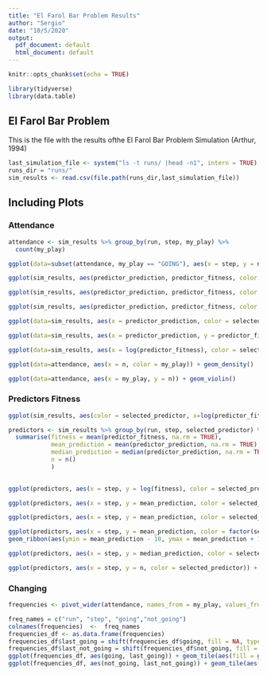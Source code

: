 ```yaml
---
title: "El Farol Bar Problem Results"
author: "Sergio"
date: "10/5/2020"
output:
  pdf_document: default
  html_document: default
---
```


```r
knitr::opts_chunk$set(echo = TRUE)

library(tidyverse)
library(data.table)
```

## El Farol Bar Problem

This is the file with the results ofthe El Farol Bar Problem Simulation (Arthur, 1994)

```r
last_simulation_file <- system("ls -t runs/ |head -n1", intern = TRUE)
runs_dir = "runs/"
sim_results <- read.csv(file.path(runs_dir,last_simulation_file))
```

## Including Plots

### Attendance

```r

attendance <- sim_results %>% group_by(run, step, my_play) %>%
  count(my_play)

ggplot(data=subset(attendance, my_play == "GOING"), aes(x = step, y = n)) + geom_line()

ggplot(sim_results, aes(predictor_prediction, predictor_fitness, color = my_play)) + geom_point()

ggplot(sim_results, aes(predictor_prediction, predictor_fitness, color = selected_predictor)) + geom_point()

ggplot(sim_results, aes(predictor_prediction, predictor_fitness, color = selected_predictor)) + geom_point() + facet_grid(cols = vars(my_play))

ggplot(data=sim_results, aes(x = predictor_prediction, color = selected_predictor)) + geom_density()

ggplot(data=sim_results, aes(x = predictor_prediction, y = predictor_fitness, color = my_play)) + geom_point()

ggplot(data=sim_results, aes(x = log(predictor_fitness), color = selected_predictor)) + geom_density()

ggplot(data=attendance, aes(x = n, color = my_play)) + geom_density()

ggplot(data=attendance, aes(x = my_play, y = n)) + geom_violin()

```

### Predictors Fitness

```r

ggplot(sim_results, aes(color = selected_predictor, x=log(predictor_fitness))) + geom_density()

predictors <- sim_results %>% group_by(run, step, selected_predictor) %>%
  summarise(fitness = mean(predictor_fitness, na.rm = TRUE),
            mean_prediction = mean(predictor_prediction, na.rm = TRUE),
            median_prediction = median(predictor_prediction, na.rm = TRUE),
            n = n()
            )
  

ggplot(predictors, aes(x = step, y = log(fitness), color = selected_predictor)) + geom_line()

ggplot(predictors, aes(x = step, y = mean_prediction, color = selected_predictor)) + geom_line() 

ggplot(predictors, aes(x = step, y = mean_prediction, color = selected_predictor)) + geom_line()  + facet_grid(rows = vars(selected_predictor))

ggplot(predictors, aes(x = step, y = mean_prediction, color = factor(selected_predictor))) + facet_grid(rows = vars(selected_predictor)) + 
geom_ribbon(aes(ymin = mean_prediction - 10, ymax = mean_prediction + 10, group = selected_predictor), fill = "grey70")  + geom_line()

ggplot(predictors, aes(x = step, y = median_prediction, color = selected_predictor)) + geom_line()

ggplot(predictors, aes(x = step, y = n, color = selected_predictor)) + geom_line()

```

### Changing

```r
frequencies <- pivot_wider(attendance, names_from = my_play, values_from = n)

freq_names = c("run", "step", "going","not_going")
colnames(frequencies)  <-  freq_names
frequencies_df <- as.data.frame(frequencies)
frequencies_df$last_going = shift(frequencies_df$going, fill = NA, type = "lag")
frequencies_df$last_not_going = shift(frequencies_df$not_going, fill = NA, type = "lag")
ggplot(frequencies_df, aes(going, last_going)) + geom_tile(aes(fill = going))
ggplot(frequencies_df, aes(not_going, last_not_going)) + geom_tile(aes(fill = not_going))
```




